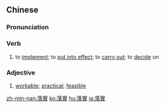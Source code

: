 {{also|落实}}
==Chinese==
{{zh-forms|s=落实}}

===Pronunciation===
{{zh-pron
|m=luòshí
|c=lok6 sat6
|cat=v,a
}}

===Verb===
{{zh-verb}}

# to [[implement]]; to [[put into effect]]; to [[carry out]]; to [[decide]] on

===Adjective===
{{zh-adj}}

# [[workable]]; [[practical]]; [[feasible]]

[[zh-min-nan:落實]]
[[ko:落實]]
[[hu:落實]]
[[ja:落實]]